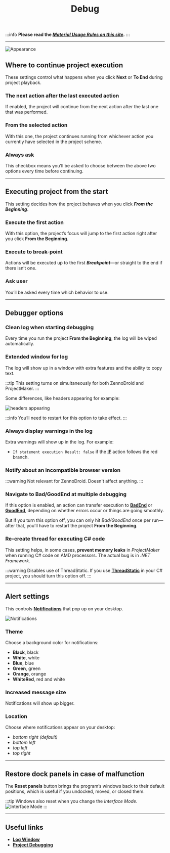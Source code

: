 ﻿---
sidebar_position: 5
title: Debug
description: Project player settings.
---
:::info **Please read the [*Material Usage Rules on this site*](../Disclaimer).**
:::
_______________________________________________
![Appearance](./assets/Debugging/Debugging_pic1.png)

## Where to continue project execution
These settings control what happens when you click **Next** or **To End** during project playback.

### The next action after the last executed action
If enabled, the project will continue from the next action after the last one that was performed.

### From the selected action
With this one, the project continues running from whichever action you currently have selected in the project scheme.

### Always ask
This checkbox means you’ll be asked to choose between the above two options every time before continuing.
_______________________________________________
## Executing project from the start
This setting decides how the project behaves when you click ***From the Beginning***.

### Execute the first action
With this option, the project’s focus will jump to the first action right after you click **From the Beginning**.

### Execute to break-point
Actions will be executed up to the first ***Breakpoint***—or straight to the end if there isn’t one.

### Ask user
You’ll be asked every time which behavior to use.
_______________________________________________
## Debugger options
### Clean log when starting debugging
Every time you run the project **From the Beginning**, the log will be wiped automatically.

### Extended window for log
The log will show up in a window with extra features and the ability to copy text.

:::tip This setting turns on simultaneously for both ZennoDroid and ProjectMaker.
:::

Some differences, like headers appearing for example:

![headers appearing](./assets/Debugging/Debugging_pic2.png)

:::info You’ll need to restart for this option to take effect.
:::

### Always display warnings in the log
Extra warnings will show up in the log. For example:
- `If statement execution Result: false` if the [**IF**](../Project%20Editor/Logic/IF) action follows the red branch.

### Notify about an incompatible browser version
:::warning Not relevant for ZennoDroid. Doesn't affect anything.
:::

### Navigate to Bad/GoodEnd at multiple debugging
If this option is enabled, an action can transfer execution to [**BadEnd**](../Project%20Editor/Logic/BadEnd) or [**GoodEnd**](../Project%20Editor/Logic/GoodEnd), depending on whether errors occur or things are going smoothly.

But if you turn this option off, you can only hit *Bad/GoodEnd* once per run—after that, you’ll have to restart the project **From the Beginning**.

### Re-create thread for executing C# code
This setting helps, in some cases, **prevent memory leaks** in *ProjectMaker* when running C# code on AMD processors. The actual bug is in *.NET Framework*.

:::warning Disables use of ThreadStatic.
If you use [**ThreadStatic**](https://www.c-sharpcorner.com/article/overview-of-threadstatic-attribute-in-c-sharp/) in your C# project, you should turn this option off.
:::
_______________________________________________
## Alert settings
This controls [**Notifications**](../Project%20Editor/Logic/Notification) that pop up on your desktop.

![Notifications](./assets/Debugging/Debugging_pic3.png)

### Theme
Choose a background color for notifications:
- **Black**, black
- **White**, white
- **Blue**, blue
- **Green**, green
- **Orange**, orange
- **WhiteRed**, red and white

### Increased message size
Notifications will show up bigger.

### Location
Choose where notifications appear on your desktop:
- *bottom right (default)*
- *bottom left*
- *top left*
- *top right*
_______________________________________________
## Restore dock panels in case of malfunction
The **Reset panels** button brings the program’s windows back to their default positions, which is useful if you undocked, moved, or closed them.

:::tip Windows also reset when you change the *Interface Mode*.
![Interface Mode](./assets/Debugging/Debugging_pic4.png)
:::
_______________________________________________
## Useful links
- [**Log Window**](../pm/Interface/Log_window)
- [**Project Debugging**](../pm/Debugging)